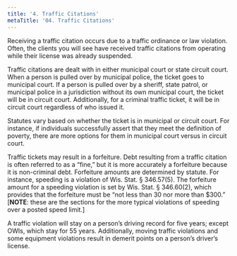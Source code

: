 ```yaml
---
title: '4. Traffic Citations'
metaTitle: '04. Traffic Citations'
---
```



Receiving a traffic citation occurs due to a traffic ordinance or law violation. Often, the clients you will see have received traffic citations from operating while their license was already suspended.

Traffic citations are dealt with in either municipal court or state circuit court. When a person is pulled over by municipal police, the ticket goes to municipal court. If a person is pulled over by a sheriff, state patrol, or municipal police in a jurisdiction without its own municipal court, the ticket will be in circuit court. Additionally, for a criminal traffic ticket, it will be in circuit court regardless of who issued it.

Statutes vary based on whether the ticket is in municipal or circuit court. For instance, if individuals successfully assert that they meet the definition of poverty, there are more options for them in municipal court versus in circuit court.

Traffic tickets may result in a forfeiture. Debt resulting from a traffic citation is often referred to as a “fine,” but it is more accurately a forfeiture because it is non-criminal debt. Forfeiture amounts are determined by statute. For instance, speeding is a violation of Wis. Stat. § 346.57(5). The forfeiture amount for a speeding violation is set by Wis. Stat. § 346.60(2), which provides that the forfeiture must be “not less than 30 nor more than \$300.” [**NOTE**: these are the sections for the more typical violations of speeding over a posted speed limit.]

A traffic violation will stay on a person’s driving record for five years; except OWIs, which stay for 55 years. Additionally, moving traffic violations and some equipment violations result in demerit points on a person’s driver’s license.
